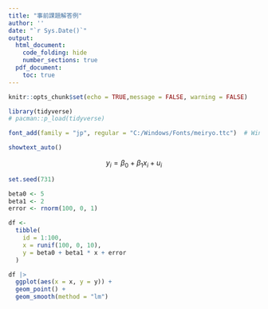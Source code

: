 ```yaml
---
title: "事前課題解答例"
author: ''
date: "`r Sys.Date()`"
output:
  html_document:
    code_folding: hide
    number_sections: true
  pdf_document:
    toc: true
---
```


```r

knitr::opts_chunk$set(echo = TRUE,message = FALSE, warning = FALSE)

library(tidyverse) 
# pacman::p_load(tidyverse)

```

```r

font_add(family = "jp", regular = "C:/Windows/Fonts/meiryo.ttc")  # Windowsの場合

showtext_auto()

```

$$y_i = \beta_0 + \beta_1 x_i + u_i$$

```r

set.seed(731)

beta0 <- 5
beta1 <- 2
error <- rnorm(100, 0, 1)

df <- 
  tibble(
    id = 1:100,
    x = runif(100, 0, 10),
    y = beta0 + beta1 * x + error
  )

```

```r

df |> 
  ggplot(aes(x = x, y = y)) +
  geom_point() +
  geom_smooth(method = "lm")

```
















